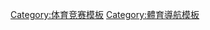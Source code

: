 {{Navbox
| name  = Deaflympic Games
| title = [[聽障奧林匹克運動會]] 
| state = {{{state|autocollapse}}}
| listclass = hlist

| above = 
{{hlist|
* [[國際聽障體育總會]] (CISS)
* [[國際奧林匹克委員會]] (IOC)
}}

| below = 

| group1 = [[夏季聽障奧林匹克運動會]]
| list1  = 
* {{le|1924年夏季聽障奧林匹克運動會|1924 Summer Deaflympics|1924 巴黎}}
* {{le|1928年夏季聽障奧林匹克運動會|1928 Summer Deaflympics|1928 阿姆斯特丹}}
* {{le|1931年夏季聽障奧林匹克運動會|1931 Summer Deaflympics|1931 纽伦堡}}
* {{le|1935年夏季聽障奧林匹克運動會|1935 Summer Deaflympics|1935 伦敦}}
* {{le|1939年夏季聽障奧林匹克運動會|1939 Summer Deaflympics|1939 斯德哥尔摩}}
* {{le|1949年夏季聽障奧林匹克運動會|1949 Summer Deaflympics|1949 哥本哈根}}
* {{le|1953年夏季聽障奧林匹克運動會|1953 Summer Deaflympics|1953 布鲁塞尔}}
* {{le|1957年夏季聽障奧林匹克運動會|1957 Summer Deaflympics|1957 米兰}}
* {{link-fr|1961年夏季聽障奧林匹克運動會|Deaflympics d'été de 1961|1961 赫尔辛基}}
* {{le|1965年夏季聽障奧林匹克運動會|1965 Summer Deaflympics|1965 华盛顿}}
* {{le|1969年夏季聽障奧林匹克運動會|1969 Deaflympics|1969 贝尔格莱德}}
* {{link-fr|1973年夏季聽障奧林匹克運動會|Deaflympics d'été de 1973|1973 马尔默}}
* {{le|1977年夏季聽障奧林匹克運動會|1977 Summer Deaflympics|1977 布加勒斯特}}
* {{le|1981年夏季聽障奧林匹克運動會|1981 Summer Deaflympics|1981 科隆}}
* {{le|1985年夏季聽障奧林匹克運動會|1985 Summer Deaflympics|1985 洛杉矶}}
* {{le|1989年夏季聽障奧林匹克運動會|1989 Summer Deaflympics|1989 基督城}}
* {{le|1993年夏季聽障奧林匹克運動會|1993 Summer Deaflympics|1993 索菲亚}}
* {{le|1997年夏季聽障奧林匹克運動會|1997 Summer Deaflympics|1997 哥本哈根}}
* [[2001年夏季聽障奧林匹克運動會|2001 罗马]]
* [[2005年夏季聽障奧林匹克運動會|2005 墨尔本]]
* [[2009年夏季聽障奧林匹克運動會|2009 台北]]
* [[2013年夏季聽障奧林匹克運動會|2013 索菲亚]]
* [[2017年夏季聽障奧林匹克運動會|2017 萨姆松]]
* {{le|2021年夏季聽障奧林匹克運動會|2021 Summer Deaflympics|2021 南卡西莱斯}}
* [[2025年夏季聽障奧林匹克運動會|2025 东京]]

| group2 = [[冬季聽障奧林匹克運動會]]
| list2  = 
* {{le|1949年冬季聽障奧林匹克運動會|1949 Winter Deaflympics|1949 塞费尔德}}
* {{link-fr|1953年冬季聽障奧林匹克運動會|Deaflympics d'hiver de 1953|1953 奥斯陆}}
* {{link-fr|1955年冬季聽障奧林匹克運動會|Deaflympics d'hiver de 1955|1955 奥伯阿梅尔高}}
* {{link-fr|1959年冬季聽障奧林匹克運動會|Deaflympics d'hiver de 1959|1959 蒙大拿}}
* {{link-fr|1963年冬季聽障奧林匹克運動會|Deaflympics d'hiver de 1963|1963 Are}}
* {{link-fr|1967年冬季聽障奧林匹克運動會|Deaflympics d'hiver de 1967|1967 贝希特斯加登}}
* {{link-fr|1971年冬季聽障奧林匹克運動會|Deaflympics d'hiver de 1971|1971 阿德爾博登}}
* {{link-fr|1975年冬季聽障奧林匹克運動會|Deaflympics d'hiver de 1975|1975 普莱西德湖}}
* {{link-fr|1979年冬季聽障奧林匹克運動會|Deaflympics d'hiver de 1979|1979 梅里贝勒}}
* {{link-fr|1983年冬季聽障奧林匹克運動會|Deaflympics d'hiver de 1983|1983 Madonna di Campigilo}}
* {{link-fr|1987年冬季聽障奧林匹克運動會|Deaflympics d'hiver de 1987|1987 奥斯陆}}
* {{link-fr|1991年冬季聽障奧林匹克運動會|Deaflympics d'hiver de 1991|1991 班夫}}
* {{link-fr|1995年冬季聽障奧林匹克運動會|Deaflympics d'hiver de 1995|1995 Yilas}}
* {{link-fr|1999年冬季聽障奧林匹克運動會|Deaflympics d'hiver de 1999|1999 达沃斯}}
* [[2003年冬季聽障奧林匹克運動會|2003 桑德斯瓦尔]]
* [[2007年冬季聽障奧林匹克運動會|2007 盐湖城]]
* {{le|2011年冬季聽障奧林匹克運動會|2011 Winter Deaflympics|2011 塔特拉山}}（被取消）
* {{le|2015年冬季聽障奧林匹克運動會|2015 Winter Deaflympics|2015 汉特-曼西}}
* {{le|2019年冬季聽障奧林匹克運動會|2019 Winter Deaflympics|2019 松德里奥省}}
* [[2023年冬季聽障奧林匹克運動會|2023 魁北克]]

|group3 = 比賽項目
|list3  = 
* [[聽障奧林匹克運動會羽球比賽|羽球]]

|group4 = 體育組織
|list4  = 
* [[國際聽障體育總會|CISS]]
* [[國際聽障籃球總會|DIBF]] (籃球)
* [[美國聽障曲棍球協會|AHIHA]] (冰球)

|group5 = National deaf sports committees
|list5  = 

}}
<noinclude>
{{collapsible option}}
[[Category:体育竞赛模板]]
[[Category:體育導航模板]]
</noinclude>
